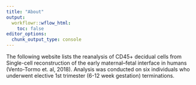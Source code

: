 ```yaml
---
title: "About"
output:
  workflowr::wflow_html:
    toc: false
editor_options:
  chunk_output_type: console
---
```

The following website lists the reanalysis of CD45+ decidual cells from Single-cell reconstruction of the early maternal–fetal interface in humans (Vento-Tormo et. al, 2018).
Analysis was conducted on six individuals who underwent elective 1st trimester (6-12 week gestation) terminations.
